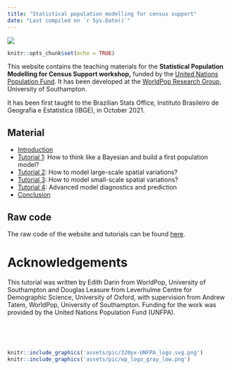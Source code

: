 ```yaml
---
title: "Statistical population modelling for census support"
date: "Last compiled on `r Sys.Date()`"
---
```


![](assets/pic/wp_logotype_gray_low.png)

```r
knitr::opts_chunk$set(echo = TRUE)
```

This website contains the teaching materials for the **Statistical Population Modelling for Census Support workshop,** funded by the [United Nations Population Fund](<https://www.unfpa.org/>). It has been developed at the [WorldPop Research Group](<https://www.worldpop.org/>), University of Southampton.

It has been first taught to the Brazilian Stats Office, Instituto Brasileiro de Geografia e Estatística (IBGE), in October 2021.

## Material

-   [Introduction](tutorials/day1_presentation.html)
-   [Tutorial 1](tutorials/tutorial1/tutorial1_linearRegression.html): How to think like a Bayesian and build a first population model?
-   [Tutorial 2](tutorials/tutorial2/tutorial2_hierarchicalModel.html): How to model large-scale spatial variations?
-   [Tutorial 3](tutorials/tutorial3/tutorial3_covariates.html): How to model small-scale spatial variations?
-   [Tutorial 4](tutorials/tutorial4/tutorial4_diagnosticsPrediction.html): Advanced model diagnostics and prediction
-   [Conclusion](tutorials/day5_presentation.html)

## Raw code

The raw code of the website and tutorials can be found [here](<https://github.com/wpgp/bottom-up-tutorial>).

# Acknowledgements

This tutorial was written by Edith Darin from WorldPop, University of Southampton and 
Douglas Leasure from Leverhulme Centre for Demographic Science, University of Oxford, 
with supervision from Andrew Tatem, WorldPop, University of Southampton.
Funding for the work was provided by the United Nations Population Fund (UNFPA).


<br>

<br>

```r
knitr::include_graphics('assets/pic/320px-UNFPA_logo.svg.png')
knitr::include_graphics('assets/pic/wp_logo_gray_low.png')
```


